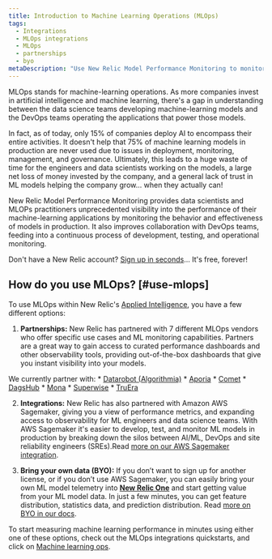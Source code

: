 ```yaml
---
title: Introduction to Machine Learning Operations (MLOps)
tags:
  - Integrations
  - MLOps integrations 
  - MLOps
  - partnerships
  - byo 
metaDescription: "Use New Relic Model Performance Monitoring to monitor and observe the performance of your machine learning models."
---
```


MLOps stands for machine-learning operations. As more companies invest in artificial intelligence and machine learning, there's a gap in understanding between the data science teams developing machine-learning models and the DevOps teams operating the applications that power those models. 

In fact, as of today, only 15% of companies deploy AI to encompass their entire activities. It doesn't help that 75% of machine learning models in production are never used due to issues in deployment, monitoring, management, and governance. Ultimately, this leads to a huge waste of time for the engineers and data scientists working on the models, a large net loss of money invested by the company, and a general lack of trust in ML models helping the company grow... when they actually can!

New Relic Model Performance Monitoring provides data scientists and MLOPs practitioners unprecedented visibility into the performance of their machine-learning applications by monitoring the behavior and effectiveness of models in production. It also improves collaboration with DevOps teams, feeding into a continuous process of development, testing, and operational monitoring.

Don't have a New Relic account? [Sign up in seconds](https://newrelic.com/signup)... It's free, forever! 

## How do you use MLOps? [#use-mlops]

To use MLOps within New Relic's [Applied Intelligence](/docs/alerts-applied-intelligence/new-relic-alerts/get-started/introduction-applied-intelligence/), you have a few different options:

1. **Partnerships:** New Relic has partnered with 7 different MLOps vendors who offer specific use cases and ML monitoring capabilities. Partners are a great way to gain access to curated performance dashboards and other observability tools, providing out-of-the-box dashboards that give you instant visibility into your models. 

  We currently partner with:
	*  [Datarobot (Algorithmia)](/docs/alerts-applied-intelligence/mlops/integrations/datarobot-mlops-integration/)
	*  [Aporia](/docs/alerts-applied-intelligence/mlops/integrations/aporia-mlops-integration/)
	*  [Comet](/docs/alerts-applied-intelligence/mlops/integrations/comet-mlops-integration/)
	*  [DagsHub](/docs/alerts-applied-intelligence/mlops/integrations/dagshub-mlops-integration/)
	*  [Mona](/docs/alerts-applied-intelligence/mlops/integrations/mona-mlops-integration/)
	*  [Superwise](/docs/alerts-applied-intelligence/mlops/integrations/superwise-mlops-integration/)
	*  [TruEra](/docs/alerts-applied-intelligence/mlops/integrations/truera-mlops-integration/)

2. **Integrations:** New Relic has also partnered with Amazon AWS Sagemaker, giving you a view of performance metrics, and expanding access to observability for ML engineers and data science teams. With AWS Sagemaker it's easier to develop, test, and monitor ML models in production by breaking down the silos between AI/ML, DevOps and site reliability engineers (SREs).Read [more on our AWS Sagemaker integration](/docs/alerts-applied-intelligence/mlops/integrations/aws-sagemaker-mlops-integration/).

3. **Bring your own data (BYO):** If you don’t want to sign up for another license, or if you don’t use AWS Sagemaker, you can easily bring your own ML model telemetry into **[New Relic One](https://one.newrelic.com)** and start getting value from your ML model data. In just a few minutes, you can get feature distribution, statistics data, and prediction distribution. Read [more on BYO in our docs](/docs/alerts-applied-intelligence/mlops/bring-your-own/mlops-byo). 

To start measuring machine learning performance in minutes using either one of these options, check out the MLOps integrations quickstarts, and click on [Machine learning ops](https://developer.newrelic.com/instant-observability/?category=machine-learning-ops). 

